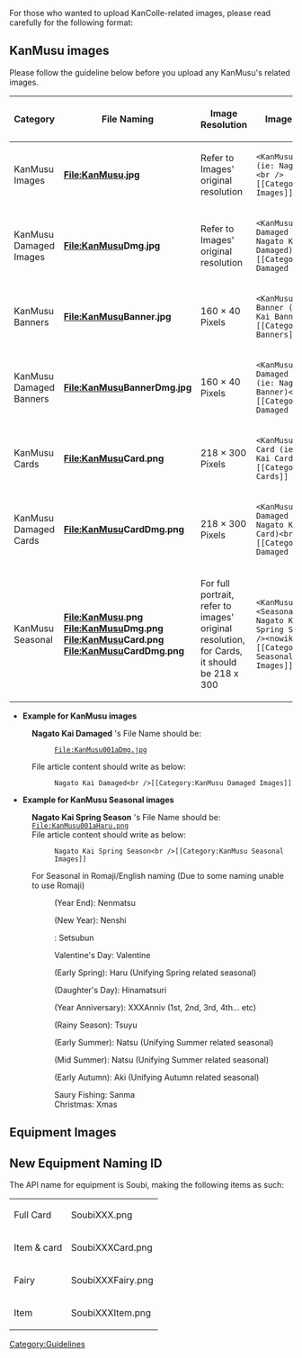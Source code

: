For those who wanted to upload KanColle-related images, please read carefully for the following format:

==KanMusu images==
Please follow the guideline below before you upload any KanMusu's related images.
{| class="wikitable"
 !Category
 !File Naming
 !Image Resolution
 !Image Content
 |-
 |KanMusu Images
 |'''File:KanMusu<ID>.jpg'''
 |Refer to Images' original resolution
 |<code><nowiki><KanMusu Name> (ie: Nagato Kai)<br />[[Category:KanMusu Images]]</nowiki></code>
 |-
 |KanMusu Damaged Images
 |'''File:KanMusu<ID>Dmg.jpg'''
 |Refer to Images' original resolution
 |<code><nowiki><KanMusu Name> Damaged (ie: Nagato Kai Damaged)<br />[[Category:KanMusu Damaged Images]]</nowiki></code>
 |-
 |KanMusu Banners
 |'''File:KanMusu<ID>Banner.jpg'''
 |160 × 40 Pixels
 |<code><nowiki><KanMusu Name> Banner (ie: Nagato Kai Banner)<br />[[Category:KanMusu Banners]]</nowiki></code>
 |-
 |KanMusu Damaged Banners
 |'''File:KanMusu<ID>BannerDmg.jpg'''
 |160 × 40 Pixels
 |<code><nowiki><KanMusu Name> Damaged Banner (ie: Nagato Kai Banner)<br />[[Category:KanMusu Damaged Banners]]</nowiki></code>
 |-
 |KanMusu Cards
 |'''File:KanMusu<ID>Card.png'''
 |218 × 300 Pixels
 |<code><nowiki><KanMusu Name> Card (ie: Nagato Kai Card)<br />[[Category:KanMusu Cards]]</nowiki></code>
 |-
 |KanMusu Damaged Cards
 |'''File:KanMusu<ID>CardDmg.png'''
 |218 × 300 Pixels
 |<code><nowiki><KanMusu Name> Damaged Card (ie: Nagato Kai Damaged Card)<br />[[Category:KanMusu Damaged Cards]]</nowiki></code>
 |-
 |KanMusu Seasonal
 |'''File:KanMusu<ID><Seasonal><Year>.png'''<br />'''File:KanMusu<ID><Seasonal><Year>Dmg.png'''<br />'''File:KanMusu<ID>Card<Seasonal><Year>.png'''<br />'''File:KanMusu<ID>Card<Seasonal><Year>Dmg.png'''
 |For full portrait, refer to images' original resolution, for Cards, it should be 218 x 300
 |<code><nowiki><KanMusu Name> <Seasonal> (ie: Nagato Kai Spring Season)<br /><nowiki>[[Category:KanMusu Seasonal Images]]</nowiki>
 |}
*'''Example for KanMusu images'''
:'''Nagato Kai Damaged''' 's File Name should be:
::<code>File:KanMusu001aDmg.jpg</code>
:File article content should write as below:
::<code><nowiki>Nagato Kai Damaged<br />[[Category:KanMusu Damaged Images]]</nowiki></code>

*'''Example for KanMusu Seasonal images'''
:'''Nagato Kai Spring Season''' 's File Name should be:
:<code>File:KanMusu001aHaru.png</code>
:File article content should write as below:
::<code><nowiki>Nagato Kai Spring Season<br />[[Category:KanMusu Seasonal Images]]</nowiki></code>
:For Seasonal in Romaji/English naming (Due to some naming unable to use Romaji)
::{{lang|ja|年末}} (Year End): Nenmatsu
::{{lang|ja|年始}} (New Year): Nenshi
::{{lang|ja|節分}}: Setsubun
::Valentine's Day: Valentine
::{{lang|ja|初春}} (Early Spring): Haru (Unifying Spring related seasonal)
::{{lang|ja|雛祭り}} (Daughter's Day): Hinamatsuri
::{{lang|ja|周年記念}} (Year Anniversary): XXXAnniv (1st, 2nd, 3rd, 4th... etc)
::{{lang|ja|梅雨}} (Rainy Season): Tsuyu
::{{lang|ja|初夏}} (Early Summer): Natsu (Unifying Summer related seasonal)
::{{lang|ja|盛夏}} (Mid Summer): Natsu (Unifying Summer related seasonal)
::{{lang|ja|初秋}} (Early Autumn): Aki (Unifying Autumn related seasonal)
::Saury Fishing: Sanma
::Christmas: Xmas

==Equipment Images==

==New Equipment Naming ID==

The API name for equipment is Soubi, making the following items as such:

{|
|Full Card
|SoubiXXX.png
|-
|Item & card
|SoubiXXXCard.png
|-
|Fairy
|SoubiXXXFairy.png
|-
|Item
|SoubiXXXItem.png
|}

[[Category:Guidelines]]